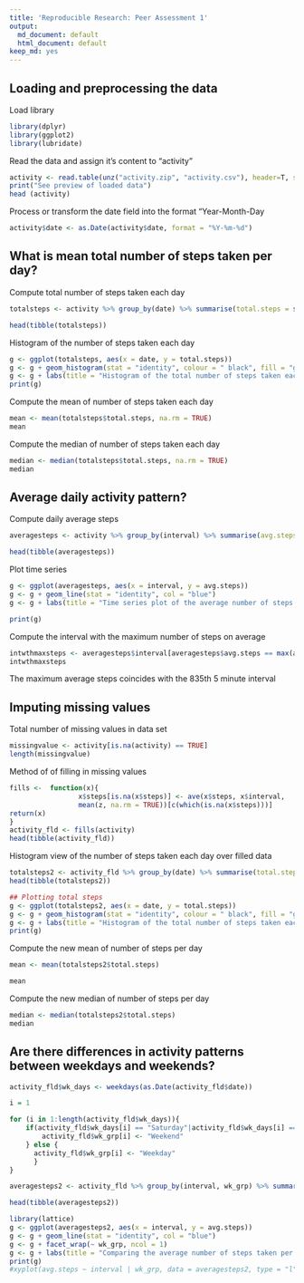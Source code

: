 ```yaml
---
title: 'Reproducible Research: Peer Assessment 1'
output:
  md_document: default
  html_document: default
keep_md: yes
---
```



## Loading and preprocessing the data

Load library

```r
library(dplyr)
library(ggplot2)
library(lubridate)

```

Read the data and assign it's content to "activity"

```r
activity <- read.table(unz("activity.zip", "activity.csv"), header=T, sep=",")
print("See preview of loaded data")
head (activity)

```

Process or transform the date field into the format "Year-Month-Day

```r

activity$date <- as.Date(activity$date, format = "%Y-%m-%d")

```

## What is mean total number of steps taken per day?

Compute total number of steps taken each day

```r
totalsteps <- activity %>% group_by(date) %>% summarise(total.steps = sum(steps, na.rm = TRUE))

head(tibble(totalsteps))

```

Histogram of the number of steps taken each day

```r

g <- ggplot(totalsteps, aes(x = date, y = total.steps))
g <- g + geom_histogram(stat = "identity", colour = " black", fill = "green")
g <- g + labs(title = "Histogram of the total number of steps taken each day", x = "Date", y = "Total steps")
print(g)

```


Compute the mean of number of steps taken each day

```r

mean <- mean(totalsteps$total.steps, na.rm = TRUE)
mean

```

Compute the median of number of steps taken each day
```r

median <- median(totalsteps$total.steps, na.rm = TRUE)
median

```
## Average daily activity pattern?

Compute daily average steps 

```r

averagesteps <- activity %>% group_by(interval) %>% summarise(avg.steps = mean(steps, na.rm = TRUE))

head(tibble(averagesteps))

```
Plot time series

```r

g <- ggplot(averagesteps, aes(x = interval, y = avg.steps))
g <- g + geom_line(stat = "identity", col = "blue")
g <- g + labs(title = "Time series plot of the average number of steps taken", x = "Intrval", y = "Average steps")

print(g)
```

Compute the interval with the maximum number of steps on average

```r

intwthmaxsteps <- averagesteps$interval[averagesteps$avg.steps == max(averagesteps$avg.steps)]
intwthmaxsteps

```
The maximum average steps coincides with the 835th 5 minute interval

## Imputing missing values

Total number of missing values in data set

```r

missingvalue <- activity[is.na(activity) == TRUE]
length(missingvalue)
```

Method of of filling in missing values

```r
fills <-  function(x){ 
                 x$steps[is.na(x$steps)] <- ave(x$steps, x$interval,                                          FUN = function(z) 
                 mean(z, na.rm = TRUE))[c(which(is.na(x$steps)))]
return(x)
}
activity_fld <- fills(activity)
head(tibble(activity_fld))

```

Histogram view of the number of steps taken each day over filled data

```r

totalsteps2 <- activity_fld %>% group_by(date) %>% summarise(total.steps = sum(steps))
head(tibble(totalsteps2))

## Plotting total steps
g <- ggplot(totalsteps2, aes(x = date, y = total.steps))
g <- g + geom_histogram(stat = "identity", colour = " black", fill = "green")
g <- g + labs(title = "Histogram of the total number of steps taken each day after missing values are imputed", x = "Date", y = "Total steps")
print(g)

```

Compute the new mean of number of steps per day

```r

mean <- mean(totalsteps2$total.steps)

mean

```

Compute the new median of number of steps per day

```r

median <- median(totalsteps2$total.steps)
median

```

## Are there differences in activity patterns between weekdays and weekends?

```r

activity_fld$wk_days <- weekdays(as.Date(activity_fld$date))

i = 1

for (i in 1:length(activity_fld$wk_days)){
    if(activity_fld$wk_days[i] == "Saturday"|activity_fld$wk_days[i] == "Sunday"){
        activity_fld$wk_grp[i] <- "Weekend"
    } else {
      activity_fld$wk_grp[i] <- "Weekday"
      }
}

averagesteps2 <- activity_fld %>% group_by(interval, wk_grp) %>% summarise(avg.steps = mean(steps, na.rm = TRUE))

head(tibble(averagesteps2))

library(lattice)
g <- ggplot(averagesteps2, aes(x = interval, y = avg.steps))
g <- g + geom_line(stat = "identity", col = "blue")
g <- g + facet_wrap(~ wk_grp, ncol = 1)
g <- g + labs(title = "Comparing the average number of steps taken per 5-minute interval", x = "Interval", y ="Average steps")
print(g)
#xyplot(avg.steps ~ interval | wk_grp, data = averagesteps2, type = "l", ylab = "Number of Steps", xlab = "Interval", layout = c(2,1))

```

